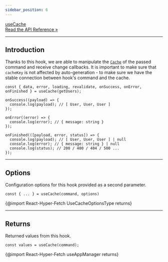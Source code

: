 ```yaml
---
sidebar_position: 6
---
```


<a class="api-link" href="/api/React-Hyper-Fetch/Hook/useCache">
  <div class="api-link-title">useCache</div>
  <div class="api-link-sub-title">Read the API Reference »</div>
</a>

---

## Introduction

Thanks to this hook, we are able to manipulate the [`Cache`](/docs/Architecture/Managers) of the passed command and
receive change callbacks. It is important to make sure that `cacheKey` is not affected by auto-generation - to make sure
we have the stable connection between hook's command and the cache.

```tsx
const { data, error, loading, revalidate, onSuccess, onError, onFinished } = useCache(getUsers);

onSuccess((payload) => {
  console.log(payload); // [ User, User, User ]
});

onError((error) => {
  console.log(error); // { message: string }
});

onFinished(([payload, error, status]) => {
  console.log(payload); // [ User, User, User ] | null
  console.log(error); // { message: string } | null
  console.log(status); // 200 / 400 / 404 / 500 ...
});
```

---

## Options

Configuration options for this hook provided as a second parameter.

```tsx
const { ... } = useCache(command, options)
```

{@import React-Hyper-Fetch UseCacheOptionsType returns}

---

## Returns

Returned values from this hook.

```tsx
const values = useCache(command);
```

{@import React-Hyper-Fetch useAppManager returns}
